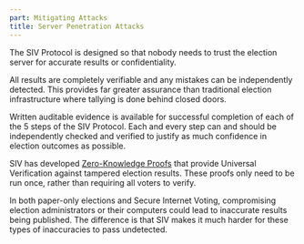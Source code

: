 ```yaml
---
part: Mitigating Attacks
title: Server Penetration Attacks
---
```


The SIV Protocol is designed so that nobody needs to trust the election server for accurate results or confidentiality.

All results are completely verifiable and any mistakes can be independently detected. This provides far greater assurance than traditional election infrastructure where tallying is done behind closed doors.

Written auditable evidence is available for successful completion of each of the 5 steps of the SIV Protocol. Each and every step can and should be independently checked and verified to justify as much confidence in election outcomes as possible.

SIV has developed [Zero-Knowledge Proofs](https://www.youtube.com/clip/UgkxqM23U7EUgdW2C3zGGqO9-ujxi8D9EsAg) that provide Universal Verification against tampered election results. These proofs only need to be run once, rather than requiring all voters to verify.

In both paper-only elections and Secure Internet Voting, compromising election administrators or their computers could lead to inaccurate results being published. The difference is that SIV makes it much harder for these types of inaccuracies to pass undetected.
